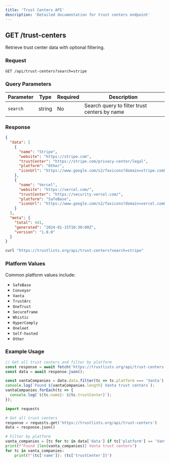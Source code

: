```yaml
---
title: 'Trust Centers API'
description: 'Detailed documentation for trust centers endpoint'
---
```


## GET /trust-centers

Retrieve trust center data with optional filtering.

### Request

```http
GET /api/trust-centers?search=stripe
```

### Query Parameters

| Parameter | Type | Required | Description |
|-----------|------|----------|-------------|
| `search` | string | No | Search query to filter trust centers by name |

### Response

<CodeGroup>

```json Response
{
  "data": [
    {
      "name": "Stripe",
      "website": "https://stripe.com",
      "trustCenter": "https://stripe.com/privacy-center/legal",
      "platform": "Other",
      "iconUrl": "https://www.google.com/s2/favicons?domain=stripe.com&sz=128"
    },
    {
      "name": "Vercel",
      "website": "https://vercel.com/",
      "trustCenter": "https://security.vercel.com/",
      "platform": "SafeBase",
      "iconUrl": "https://www.google.com/s2/favicons?domain=vercel.com&sz=128"
    }
  ],
  "meta": {
    "total": 441,
    "generated": "2024-01-15T10:30:00Z",
    "version": "1.0.0"
  }
}
```

```bash Example Request
curl "https://trustlists.org/api/trust-centers?search=stripe"
```

</CodeGroup>

### Platform Values

Common platform values include:
- `SafeBase`
- `Conveyor`
- `Vanta`
- `TrustArc`
- `OneTrust`
- `Secureframe`
- `Whistic`
- `HyperComply`
- `Oneleet`
- `Self-hosted`
- `Other`

### Example Usage

<CodeGroup>

```javascript JavaScript
// Get all trust centers and filter by platform
const response = await fetch('https://trustlists.org/api/trust-centers');
const data = await response.json();

const vantaCompanies = data.data.filter(tc => tc.platform === 'Vanta');
console.log(`Found ${vantaCompanies.length} Vanta trust centers`);
vantaCompanies.forEach(tc => {
  console.log(`${tc.name}: ${tc.trustCenter}`);
});
```

```python Python
import requests

# Get all trust centers
response = requests.get('https://trustlists.org/api/trust-centers')
data = response.json()

# Filter by platform
vanta_companies = [tc for tc in data['data'] if tc['platform'] == 'Vanta']
print(f"Found {len(vanta_companies)} Vanta trust centers")
for tc in vanta_companies:
    print(f"{tc['name']}: {tc['trustCenter']}")
```

</CodeGroup>
